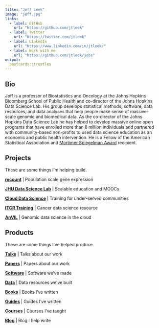 ```yaml
---
title: "Jeff Leek"
image: "jeff.jpg"
links:
  - label: GitHub
    url: "https://github.com/jtleek"
  - label: Twitter
    url: "https://twitter.com/jtleek"
  - label: LinkedIn
    url: "https://www.linkedin.com/in/jtleek/"
  - label: Work with me
    url: "https://github.com/jtleek/jobs"
output:
  postcards::trestles
---
```

 
## Bio

Jeff is a professor of Biostatistics and Oncology at the Johns Hopkins Bloomberg School of Public Health and co-director of the Johns Hopkins Data Science Lab.  His group develops statistical methods, software, data resources, and data analyses that help people make sense of massive-scale genomic and biomedical data.  As the co-director of the Johns Hopkins Data Science Lab he has helped to develop massive online open programs that have enrolled more than 8 million individuals and partnered with community-based non-profits to used data science education as an economic and public health intervention. He is a Fellow of the American Statistical Association and [Mortimer Spiegelman Award](https://spiegelmanaward.github.io/) recipient.  

## Projects

These are some things I'm helping build. 

**[recount](https://jhubiostatistics.shinyapps.io/recount/)** | Population scale gene expression

**[JHU Data Science Lab](https://jhudatascience.org/)** | Scalable education and MOOCs

**[Cloud Data Science](https://www.clouddatascience.org/)** | Training for under-served communities

**[ITCR Training](https://www.itcrtraining.org/)** | Cancer data science resource

**[AnVIL](https://anvilproject.org/)** | Genomic data science in the cloud



## Products

These are some things I've helped produce. 

**[Talks](https://github.com/jtleek/talks)** |  Talks about our work

**[Papers](https://scholar.google.com/citations?user=HI-I6C0AAAAJ&hl=en&oi=ao)** | Papers about our work

**[Software](https://github.com/jtleek/software)** | Software we've made

**[Data](https://github.com/jtleek/data)** | Data resources we've built

**[Books](https://github.com/jtleek/books)** | Books I've written

**[Guides](https://github.com/search?q=user%3Ajtleek+guides)** | Guides I've written

**[Courses](https://github.com/jtleek/courses)** | Courses I've taught

**[Blog](https://simplystatistics.org/)** | Blog I help write
